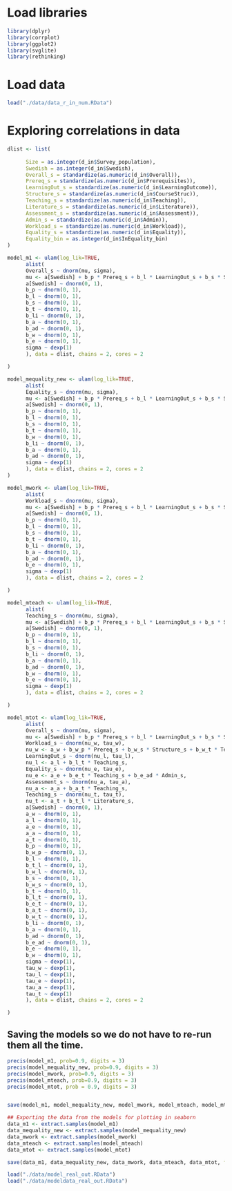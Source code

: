 # Load libraries
```r
library(dplyr)
library(corrplot)
library(ggplot2)
library(svglite)
library(rethinking)
```

# Load data
```r
load("./data/data_r_in_num.RData")
```

# Exploring correlations in data
```r
dlist <- list(
      
      Size = as.integer(d_in$Survey_population),
      Swedish = as.integer(d_in$Swedish),
      Overall_s = standardize(as.numeric(d_in$Overall)),
      Prereq_s = standardize(as.numeric(d_in$Prerequisites)),
      LearningOut_s = standardize(as.numeric(d_in$LearningOutcome)),
      Structure_s = standardize(as.numeric(d_in$CourseStruc)),
      Teaching_s = standardize(as.numeric(d_in$Teaching)),
      Literature_s = standardize(as.numeric(d_in$Literature)),
      Assessment_s = standardize(as.numeric(d_in$Assessment)),
      Admin_s = standardize(as.numeric(d_in$Admin)),
      Workload_s = standardize(as.numeric(d_in$Workload)),
      Equality_s = standardize(as.numeric(d_in$Equality)),
      Equality_bin = as.integer(d_in$InEquality_bin)
)
```

```r
model_m1 <- ulam(log_lik=TRUE,
      alist(
      Overall_s ~ dnorm(mu, sigma),
      mu <- a[Swedish] + b_p * Prereq_s + b_l * LearningOut_s + b_s * Structure_s + b_t * Teaching_s + b_li * Literature_s + b_a * Assessment_s + b_ad * Admin_s + b_w * Workload_s + b_e * Equality_s,
      a[Swedish] ~ dnorm(0, 1),
      b_p ~ dnorm(0, 1),
      b_l ~ dnorm(0, 1),
      b_s ~ dnorm(0, 1),
      b_t ~ dnorm(0, 1),
      b_li ~ dnorm(0, 1),
      b_a ~ dnorm(0, 1),
      b_ad ~ dnorm(0, 1),
      b_w ~ dnorm(0, 1),
      b_e ~ dnorm(0, 1),
      sigma ~ dexp(1)
      ), data = dlist, chains = 2, cores = 2

)
```

```r
model_mequality_new <- ulam(log_lik=TRUE,
      alist(
      Equality_s ~ dnorm(mu, sigma),
      mu <- a[Swedish] + b_p * Prereq_s + b_l * LearningOut_s + b_s * Structure_s + b_t * Teaching_s + b_w * Workload_s + b_li * Literature_s + b_a * Assessment_s + b_ad * Admin_s,
      a[Swedish] ~ dnorm(0, 1),
      b_p ~ dnorm(0, 1),
      b_l ~ dnorm(0, 1),
      b_s ~ dnorm(0, 1),
      b_t ~ dnorm(0, 1),
      b_w ~ dnorm(0, 1),
      b_li ~ dnorm(0, 1),
      b_a ~ dnorm(0, 1),
      b_ad ~ dnorm(0, 1),
      sigma ~ dexp(1)
      ), data = dlist, chains = 2, cores = 2
)
```

```r
model_mwork <- ulam(log_lik=TRUE,
      alist(
      Workload_s ~ dnorm(mu, sigma),
      mu <- a[Swedish] + b_p * Prereq_s + b_l * LearningOut_s + b_s * Structure_s + b_t * Teaching_s + b_li * Literature_s + b_a * Assessment_s + b_ad * Admin_s + b_e * Equality_s,
      a[Swedish] ~ dnorm(0, 1),
      b_p ~ dnorm(0, 1),
      b_l ~ dnorm(0, 1),
      b_s ~ dnorm(0, 1),
      b_t ~ dnorm(0, 1),
      b_li ~ dnorm(0, 1),
      b_a ~ dnorm(0, 1),
      b_ad ~ dnorm(0, 1),
      b_e ~ dnorm(0, 1),
      sigma ~ dexp(1)
      ), data = dlist, chains = 2, cores = 2

)
```

```r
model_mteach <- ulam(log_lik=TRUE,
      alist(
      Teaching_s ~ dnorm(mu, sigma),
      mu <- a[Swedish] + b_p * Prereq_s + b_l * LearningOut_s + b_s * Structure_s + b_li * Literature_s + b_a * Assessment_s + b_ad * Admin_s + b_w * Workload_s + b_e * Equality_s,
      a[Swedish] ~ dnorm(0, 1),
      b_p ~ dnorm(0, 1),
      b_l ~ dnorm(0, 1),
      b_s ~ dnorm(0, 1),
      b_li ~ dnorm(0, 1),
      b_a ~ dnorm(0, 1),
      b_ad ~ dnorm(0, 1),
      b_w ~ dnorm(0, 1),
      b_e ~ dnorm(0, 1),
      sigma ~ dexp(1)
      ), data = dlist, chains = 2, cores = 2

)
```

```r
model_mtot <- ulam(log_lik=TRUE,
      alist(
      Overall_s ~ dnorm(mu, sigma),
      mu <- a[Swedish] + b_p * Prereq_s + b_l * LearningOut_s + b_s * Structure_s + b_t * Teaching_s + b_li * Literature_s + b_a * Assessment_s + b_ad * Admin_s + b_e * Equality_s + b_w * Workload_s,
      Workload_s ~ dnorm(nu_w, tau_w),
      nu_w <- a_w + b_w_p * Prereq_s + b_w_s * Structure_s + b_w_t * Teaching_s + b_w_l * LearningOut_s,
      LearningOut_s ~ dnorm(nu_l, tau_l),
      nu_l <- a_l + b_l_t * Teaching_s,
      Equality_s ~ dnorm(nu_e, tau_e),
      nu_e <- a_e + b_e_t * Teaching_s + b_e_ad * Admin_s,
      Assessment_s ~ dnorm(nu_a, tau_a),
      nu_a <- a_a + b_a_t * Teaching_s,
      Teaching_s ~ dnorm(nu_t, tau_t),
      nu_t <- a_t + b_t_l * Literature_s,
      a[Swedish] ~ dnorm(0, 1),
      a_w ~ dnorm(0, 1),
      a_l ~ dnorm(0, 1),
      a_e ~ dnorm(0, 1),
      a_a ~ dnorm(0, 1),
      a_t ~ dnorm(0, 1),
      b_p ~ dnorm(0, 1),
      b_w_p ~ dnorm(0, 1),
      b_l ~ dnorm(0, 1),
      b_t_l ~ dnorm(0, 1),
      b_w_l ~ dnorm(0, 1),
      b_s ~ dnorm(0, 1),
      b_w_s ~ dnorm(0, 1),
      b_t ~ dnorm(0, 1),
      b_l_t ~ dnorm(0, 1),
      b_e_t ~ dnorm(0, 1),
      b_a_t ~ dnorm(0, 1),
      b_w_t ~ dnorm(0, 1),
      b_li ~ dnorm(0, 1),
      b_a ~ dnorm(0, 1),
      b_ad ~ dnorm(0, 1),
      b_e_ad ~ dnorm(0, 1),
      b_e ~ dnorm(0, 1),
      b_w ~ dnorm(0, 1), 
      sigma ~ dexp(1),
      tau_w ~ dexp(1),
      tau_l ~ dexp(1),
      tau_e ~ dexp(1),
      tau_a ~ dexp(1),
      tau_t ~ dexp(1)
      ), data = dlist, chains = 2, cores = 2

)
```
## Saving the models so we do not have to re-run them all the time.
```r
precis(model_m1, prob=0.9, digits = 3)
precis(model_mequality_new, prob=0.9, digits = 3)
precis(model_mwork, prob=0.9, digits = 3)
precis(model_mteach, prob=0.9, digits = 3)
precis(model_mtot, prob = 0.9, digits = 3)


save(model_m1, model_mequality_new, model_mwork, model_mteach, model_mtot, file = "./data/model_real_out.RData")

## Exporting the data from the models for plotting in seaborn
data_m1 <- extract.samples(model_m1)
data_mequality_new <- extract.samples(model_mequality_new)
data_mwork <- extract.samples(model_mwork)
data_mteach <- extract.samples(model_mteach)
data_mtot <- extract.samples(model_mtot)

save(data_m1, data_mequality_new, data_mwork, data_mteach, data_mtot, file = "./data/modeldata_real_out.RData")
```


```r
load("./data/model_real_out.RData")
load("./data/modeldata_real_out.RData")

```